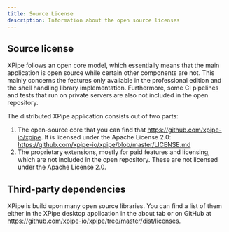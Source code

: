 ```yaml
---
title: Source License
description: Information about the open source licenses
---
```


## Source license

XPipe follows an open core model, which essentially means that the main application is open source while certain other components are not.
This mainly concerns the features only available in the professional edition and the shell handling library implementation. Furthermore, some CI pipelines and tests that run on private servers are also not included in the open repository.

The distributed XPipe application consists out of two parts:
1. The open-source core that you can find that https://github.com/xpipe-io/xpipe. It is licensed under the Apache License 2.0: https://github.com/xpipe-io/xpipe/blob/master/LICENSE.md
2. The proprietary extensions, mostly for paid features and licensing, which are not included in the open repository. These are not licensed under the Apache License 2.0.

## Third-party dependencies

XPipe is build upon many open source libraries. You can find a list of them either in the XPipe desktop application in the about tab or on GitHub at https://github.com/xpipe-io/xpipe/tree/master/dist/licenses.